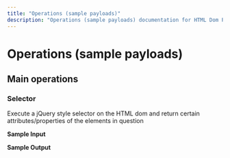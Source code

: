 ```yaml
---
title: "Operations (sample payloads)"
description: "Operations (sample payloads) documentation for HTML Dom Parser Helper connector"
---
```


# Operations (sample payloads)

## Main operations

### Selector

Execute a jQuery style selector on the HTML dom and return certain attributes/properties of the elements in question

**Sample Input**

**Sample Output**
